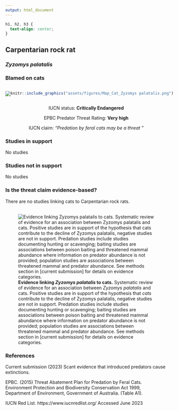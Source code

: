 ```yaml
---
output: html_document
---
```

```css
h1, h2, h3 {
  text-align: center;
}
```

## **Carpentarian rock rat**
### *Zyzomys palatalis*
### Blamed on cats

:::: {style="display: flex;"}

![](assets/photos/Zyzomys palatalis.png)

::: {}

:::

::: {}
  ```r
  knitr::include_graphics("assets/figures/Map_Cat_Zyzomys palatalis.png")
  ```
:::

::::
<center>
IUCN status: **Critically Endangered**

EPBC Predator Threat Rating: **Very high**

IUCN claim: *"Predation by feral cats may be a threat "*

</center>

### Studies in support

No studies

### Studies not in support

No studies

### Is the threat claim evidence-based?

There are no studies linking cats to Carpentarian rock rats.
<br>
<br>

![**Evidence linking *Zyzomys palatalis* to cats.** Systematic review of evidence for an association between *Zyzomys palatalis* and cats. Positive studies are in support of the hypothesis that *cats* contribute to the decline of Zyzomys palatalis, negative studies are not in support. Predation studies include studies documenting hunting or scavenging; baiting studies are associations between poison baiting and threatened mammal abundance where information on predator abundance is not provided; population studies are associations between threatened mammal and predator abundance. See methods section in [current submission] for details on evidence categories.](assets/figures/Main_Evidence_Cat_Zyzomys palatalis.png)

### References



Current submission (2023) Scant evidence that introduced predators cause extinctions.

EPBC. (2015) Threat Abatement Plan for Predation by Feral Cats. Environment Protection and Biodiversity Conservation Act 1999, Department of Environment, Government of Australia. (Table A1).

IUCN Red List. https://www.iucnredlist.org/ Accessed June 2023

